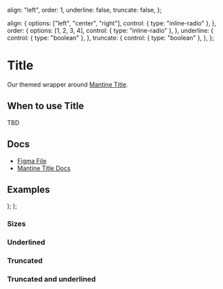 
  align: "left",
  order: 1,
  underline: false,
  truncate: false,
};

  align: {
    options: ["left", "center", "right"],
    control: { type: "inline-radio" },
  },
  order: {
    options: [1, 2, 3, 4],
    control: { type: "inline-radio" },
  },
  underline: {
    control: { type: "boolean" },
  },
  truncate: {
    control: { type: "boolean" },
  },
};

<Meta of={TitleStories} />

# Title

Our themed wrapper around [Mantine Title](https://v6.mantine.dev/core/title/).

## When to use Title

TBD

## Docs

*   [Figma File](https://www.figma.com/file/SEQS7bshKQ4y4V5FwvdROv/Typography-%2F-Title?type=design\&node-id=1-96\&mode=design\&t=2eUYOsqZZeMc4OGT-0)
*   [Mantine Title Docs](https://v6.mantine.dev/core/title/)

## Examples


  <Stack>
    <Title {...args} order={1}>
      Header 1
    </Title>
    <Title {...args} order={2}>
      Header 2
    </Title>
    <Title {...args} order={3}>
      Header 3
    </Title>
    <Title {...args} order={4}>
      Header 4
    </Title>
  </Stack>
);

  <Stack>
    <Box w="6rem">
      <Title {...args} order={1}>
        Header 1
      </Title>
    </Box>
    <Box w="5rem">
      <Title {...args} order={2}>
        Header 2
      </Title>
    </Box>
    <Box w="4rem">
      <Title {...args} order={3}>
        Header 3
      </Title>
    </Box>
    <Box w="3.5rem">
      <Title {...args} order={4}>
        Header 4
      </Title>
    </Box>
  </Stack>
);


<Canvas>
  <Story of={TitleStories.Default_} />
</Canvas>

### Sizes


<Canvas>
  <Story of={TitleStories.Sizes_} />
</Canvas>

### Underlined


<Canvas>
  <Story of={TitleStories.Underlined_} />
</Canvas>

### Truncated


<Canvas>
  <Story of={TitleStories.Truncated_} />
</Canvas>

### Truncated and underlined


<Canvas>
  <Story of={TitleStories.TruncatedAndUnderlined_} />
</Canvas>

